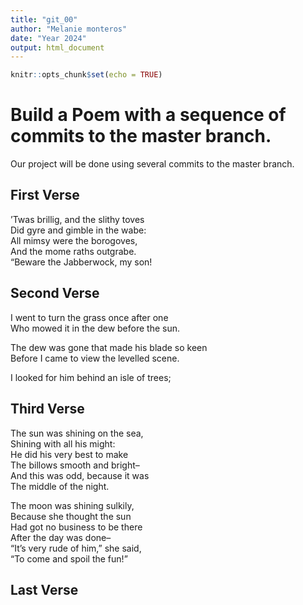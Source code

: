 ```yaml
---
title: "git_00"
author: "Melanie monteros"
date: "Year 2024"
output: html_document
---
```


```r
knitr::opts_chunk$set(echo = TRUE)
```
# Build a Poem with a sequence of commits to the master branch.
Our project will be done using several commits to the master branch.
<!-- Do not modify or change any text in "!--" bracketed areas such as this --- these are instructions to
you, if you change any of this the git program will notice it and compromise your git merging strategy !-->

## First Verse 
<!--Put the first five lines of a poem by Lewis Carrol in this section!-->
’Twas brillig, and the slithy toves  
      Did gyre and gimble in the wabe:  
All mimsy were the borogoves,  
      And the mome raths outgrabe.  
        “Beware the Jabberwock, my son! 


## Second Verse
<!--Put the first five lines of a poem by Robert Frost here!-->
  I went to turn the grass once after one   
Who mowed it in the dew before the sun.   
    
The dew was gone that made his blade so keen    
Before I came to view the levelled scene.    
    
I looked for him behind an isle of trees;    

## Third Verse
<!--Put the first two verses of The Walrus and the Carpenter here!-->
The sun was shining on the sea,    
Shining with all his might:    
He did his very best to make    
The billows smooth and bright--    
And this was odd, because it was    
The middle of the night.  
    
The moon was shining sulkily,    
Because she thought the sun    
Had got no business to be there    
After the day was done--    
"It's very rude of him," she said,    
"To come and spoil the fun!"    

## Last Verse
<!--Put a short poem of your choice 8-20 lines,here!-->
